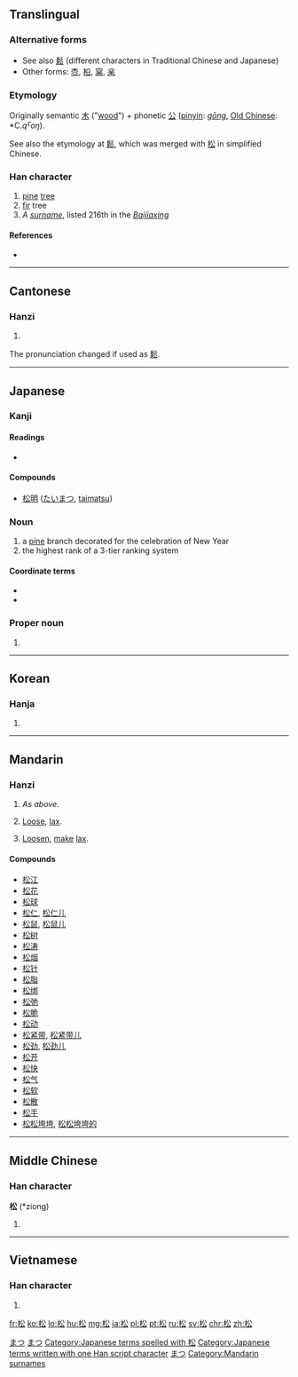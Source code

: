 ==Translingual==

===Alternative forms===
* See also [[鬆]] (different characters in Traditional Chinese and Japanese)
* Other forms: [[枩]], [[柗]], [[梥]], [[枀]]

===Etymology===
Originally semantic [[木]] ("[[wood]]") + phonetic [[公]] ([[pinyin]]: ''[[gōng]]'', [[Appendix:Baxter-Sagart_Old_Chinese_reconstruction|Old Chinese]]: *C.''qˁoŋ'').

See also the etymology at [[鬆]], which was merged with [[松]] in simplified Chinese.

===Han character===
{{Han char|rn=75|rad=木|as=04|sn=8|four=4893<sub>2</sub>|canj=木金戈 (DCI)|ids=⿰[[木]][[公]]}}

# [[pine]] [[tree]]
# [[fir]] tree
# ''A [[surname]]'', listed 216th in the ''[[:w:Baijiaxing|Baijiaxing]]''

====References====
* {{Han ref|kx=0514.110|dkj=14516|dj=0901.140|hdz=21173.050|uh=677E|ud=26494|bh=AA51|bd=43601}}

----

==Cantonese==

===Hanzi===
{{yue-hanzi|jyut=cung4|y=chung4|tra=鬆}}

# {{defn|lang=yue|sort=木04}}

The pronunciation changed if used as [[鬆]].

----

==Japanese==

===Kanji===
{{ja-kanji|grade=4|rs=木04}}

====Readings====
* {{ja-readings|on=[[しょう]] (shō)|kun=[[まつ]] (matsu)}}

====Compounds====
* [[松明]] ([[たいまつ]], [[taimatsu]])

===Noun===
{{ja-noun|k|hira=まつ|rom=matsu}}

# a [[pine]] branch decorated for the celebration of New Year
# the highest rank of a 3-tier ranking system

====Coordinate terms====
* {{l|ja|竹|tr=たけ, ''take''|gloss=the middle rank}}
* {{l|ja|梅|tr=うめ, ''ume''|gloss=the lowest rank}}

===Proper noun===
{{ja-pos|k|proper|hira=まつ|rom=Matsu}}

# {{surname|lang=ja}}

[[Category:1000 Japanese basic words|まつ]]
[[Category:Japanese surnames|まつ]]
[[Category:Japanese terms spelled with 松]]
[[Category:Japanese terms written with one Han script character]]
[[Category:ja:Trees|まつ]]

----

==Korean==

===Hanja===
{{ko-hanja|hangeul=송|eumhun=|rv=song|mr=song|y=song}}

# {{defn|lang=ko|sort=木04}}

----

==Mandarin==

===Hanzi===
{{cmn-hanzi|tra=鬆|pin=[[sōng]] ([[song1]]), [[Sōng]] ([[Song1]])|wg=sung<sup>1</sup>, Sung<sup>1</sup>}}

# ''As above''.
# {{sense|Simplified|adj.}} [[loose|Loose]], [[lax]].
# {{sense|Simplified|v.}} [[loosen|Loosen]], [[make]] [[lax]].

====Compounds====
* [[松江]]
* [[松花]]
* [[松球]]
* [[松仁]], [[松仁儿]]
* [[松鼠]], [[松鼠儿]]
* [[松树]]
* [[松涛]]
* [[松烟]]
* [[松针]]
* [[松脂]]
* [[松绑]]
* [[松弛]]
* [[松脆]]
* [[松动]]
* [[松紧带]], [[松紧带儿]]
* [[松劲]], [[松劲儿]]
* [[松开]]
* [[松快]]
* [[松气]]
* [[松软]]
* [[松散]]
* [[松手]]
* [[松松垮垮]], [[松松垮垮的]]

[[Category:Mandarin surnames]]

----

==Middle Chinese==

===Han character===
'''松''' (*ziong)<!--note: asterisk indicates that this character appears more than four times in the Tang Dynasty corpus of literature-->

# {{defn|ltc}}

----

==Vietnamese==

===Han character===
{{vi-hantu|[[tùng]], [[thông]], [[tòng]]|rs=木04}}

# {{defn|lang=vi|sort=木04}}

[[fr:松]]
[[ko:松]]
[[lo:松]]
[[hu:松]]
[[mg:松]]
[[ja:松]]
[[pl:松]]
[[pt:松]]
[[ru:松]]
[[sv:松]]
[[chr:松]]
[[zh:松]]